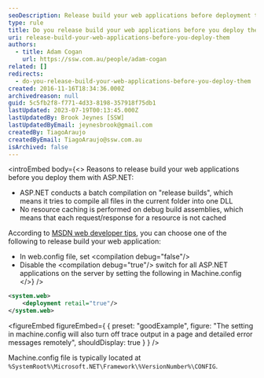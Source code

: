 ```yaml
---
seoDescription: Release build your web applications before deployment to optimize performance and security with ASP.NET by compiling all files into one DLL and disabling resource caching.
type: rule
title: Do you release build your web applications before you deploy them?
uri: release-build-your-web-applications-before-you-deploy-them
authors:
  - title: Adam Cogan
    url: https://ssw.com.au/people/adam-cogan
related: []
redirects:
  - do-you-release-build-your-web-applications-before-you-deploy-them
created: 2016-11-16T18:34:36.000Z
archivedreason: null
guid: 5c5fb2f8-f771-4d33-8198-357918f75db1
lastUpdated: 2023-07-19T00:13:45.000Z
lastUpdatedBy: Brook Jeynes [SSW]
lastUpdatedByEmail: jeynesbrook@gmail.com
createdBy: TiagoAraujo
createdByEmail: TiagoAraujo@ssw.com.au
isArchived: false
---
```


<introEmbed
  body={<>
Reasons to release build your web applications before you deploy them with ASP.NET:

* ASP.NET conducts a batch compilation on "release builds", which means it tries to compile all files in the current folder into one DLL
* No resource caching is performed on debug build assemblies, which means that each request/response for a resource is not cached

According to [MSDN web developer tips](https://blogs.msdn.microsoft.com?WT.mc_id=DOP-MVP-33518), you can choose one of the following to release build your web application:

* In web.config file, set &lt;compilation debug="false"/&gt;
* Disable the &lt;compilation debug="true"/&gt; switch for all ASP.NET applications on the server by setting the following in Machine.config
  </>}
/>
```xml
<system.web>
    <deployment retail="true"/>
</system.web>
```

<figureEmbed figureEmbed={ {
  preset: "goodExample",
  figure: "The setting in machine.config will also turn off trace output in a page and detailed error messages remotely",
  shouldDisplay: true
} } />


Machine.config file is typically located at `%SystemRoot%\Microsoft.NET\Framework\%VersionNumber%\CONFIG`.
